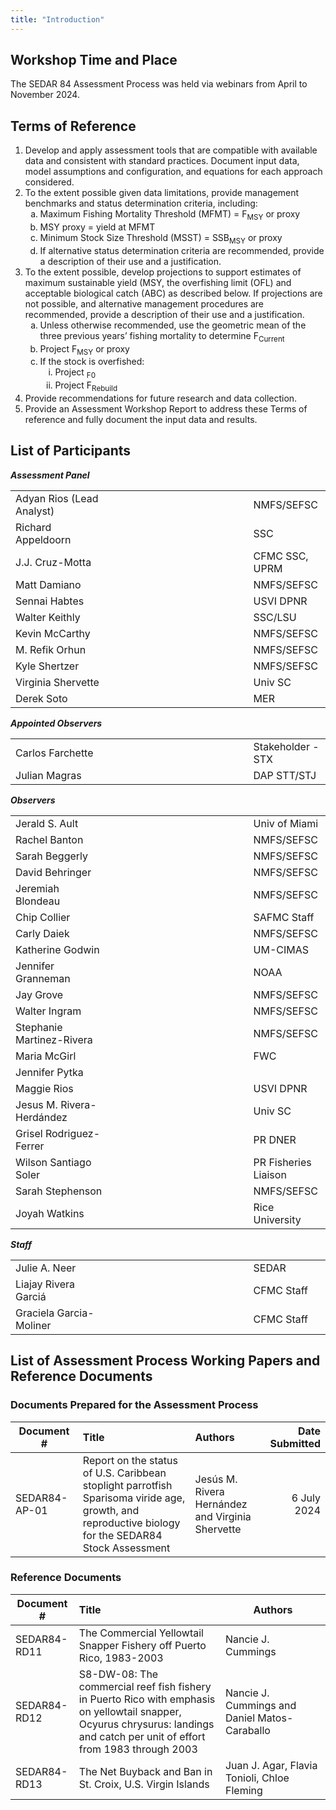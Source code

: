 ```yaml
---
title: "Introduction"
---
```


##	Workshop Time and Place

The SEDAR 84 Assessment Process was held via webinars from April to November 2024.

##	Terms of Reference

1. Develop and apply assessment tools that are compatible with available data and consistent with standard practices. Document input data, model assumptions and configuration, and equations for each approach considered.
2. To the extent possible given data limitations, provide management benchmarks and status determination criteria, including: 
    a. Maximum Fishing Mortality Threshold (MFMT) = F~MSY~ or proxy 
    b. MSY proxy = yield at MFMT 
    c. Minimum Stock Size Threshold (MSST) = SSB~MSY~ or proxy 
    d. If alternative status determination criteria are recommended, provide a description of their use and a justification. 
3. To the extent possible, develop projections to support estimates of maximum sustainable yield (MSY, the overfishing limit (OFL) and acceptable biological catch (ABC) as described below. If projections are not possible, and alternative management procedures are recommended, provide a description of their use and a justification. 
    a. Unless otherwise recommended, use the geometric mean of the three previous years’ fishing mortality to determine F~Current~
    b. Project F~MSY~ or proxy 
    c. If the stock is overfished: 
        i. Project ~F0~ 
        ii. Project F~Rebuild~ 
4. Provide recommendations for future research and data collection. 
5. Provide an Assessment Workshop Report to address these Terms of reference and fully document the input data and results.

##	List of Participants

***Assessment Panel***

|  |  |  |
| -------------------------- | ------------------------------------ | -------------------- |
| Adyan Rios (Lead Analyst)  |                                 | NMFS/SEFSC |
| Richard Appeldoorn         | &nbsp;&nbsp;&nbsp;&nbsp;&nbsp;&nbsp; | SSC |
| J.J. Cruz-Motta            | | CFMC SSC, UPRM |
| Matt Damiano               | | NMFS/SEFSC |
| Sennai Habtes              | | USVI DPNR |
| Walter Keithly             | | SSC/LSU |
| Kevin McCarthy             | | NMFS/SEFSC |
| M. Refik Orhun             | | NMFS/SEFSC |
| Kyle Shertzer              | | 	NMFS/SEFSC |
| Virginia Shervette         | | Univ SC |
| Derek Soto                 | | MER |

***Appointed Observers***

|  |  |  |
| -------------------------- | ------------------------------------ | -------------------- |
| Carlos Farchette           | &nbsp;&nbsp;&nbsp;&nbsp;&nbsp;&nbsp; | Stakeholder - STX |
| Julian Magras              |                                                        | DAP STT/STJ       |

***Observers***

|  |  |  |
| -------------------------- | ------------------------------------ | -------------------- |
| Jerald S. Ault             | &nbsp;&nbsp;&nbsp;&nbsp;&nbsp;&nbsp; | Univ of Miami        |
| Rachel Banton              |                                            | NMFS/SEFSC           |
| Sarah Beggerly             |                                            | NMFS/SEFSC           |
| David Behringer            |                                            | NMFS/SEFSC           |
| Jeremiah Blondeau          |                                            | NMFS/SEFSC           |
| Chip Collier               |                                            | SAFMC Staff          |
| Carly Daiek                |                                            | NMFS/SEFSC           |
| Katherine Godwin           |                                            | UM-CIMAS             |
| Jennifer Granneman         |                                            | NOAA                 |
| Jay Grove                  |                                            | NMFS/SEFSC           |
| Walter Ingram              |                                            | NMFS/SEFSC           |
| Stephanie Martinez-Rivera  |                                            | NMFS/SEFSC           |
| Maria McGirl	             |                                            | FWC                  |
| Jennifer Pytka             |                                            |                      |
| Maggie Rios                |                                            | USVI DPNR            |
| Jesus M. Rivera-Herdández	 |                                            | Univ SC              |
| Grisel Rodriguez-Ferrer    |                                            | PR DNER              |
| Wilson Santiago Soler      |                                            | PR Fisheries Liaison |
| Sarah Stephenson           |                                            | NMFS/SEFSC           |
| Joyah Watkins              |                                            | Rice University      |

***Staff***

|  |  |  |
| -------------------------- | ------------------------------------ | -------------------- |
| Julie A. Neer	             | &nbsp;&nbsp;&nbsp;&nbsp;&nbsp;&nbsp; | SEDAR                |
| Liajay Rivera Garciá       |                                      | CFMC Staff           |
| Graciela Garcia-Moliner	   |                                      | CFMC Staff           |

##	List of Assessment Process Working Papers and Reference Documents

### Documents Prepared for the Assessment Process

Document # | Title	| Authors |	Date Submitted|
 --------- | :-------------- | :--------- | -------: 
SEDAR84-AP-01	| Report on the status of U.S. Caribbean stoplight parrotfish Sparisoma viride age, growth, and reproductive biology for the SEDAR84 Stock Assessment	| Jesús M. Rivera Hernández and Virginia Shervette	| 6 July 2024

### Reference Documents

Document # | Title	| Authors
 ------ | :------------- | ----------
SEDAR84-RD11 | The Commercial Yellowtail Snapper Fishery off Puerto Rico, 1983-2003 |	Nancie J. Cummings
SEDAR84-RD12 |	S8-DW-08: The commercial reef fish fishery in Puerto Rico with emphasis on yellowtail snapper, Ocyurus chrysurus: landings and catch per unit of effort from 1983 through 2003 |	Nancie J. Cummings and Daniel Matos-Caraballo
SEDAR84-RD13	| The Net Buyback and Ban in St. Croix, U.S. Virgin Islands |	Juan J. Agar, Flavia Tonioli, Chloe Fleming
